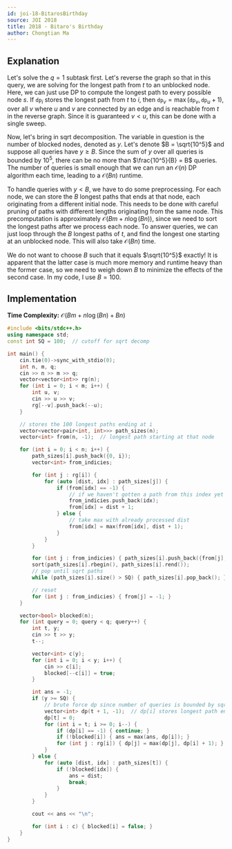 ```yaml
---
id: joi-18-BitarosBirthday
source: JOI 2018
title: 2018 - Bitaro's Birthday
author: Chongtian Ma
---
```


## Explanation

Let's solve the $q = 1$ subtask first. Let's reverse the graph so that in this query, we are solving for the longest path from $t$ to an unblocked node. Here, we can just use DP to compute the longest path to every possible node $s$. If $\texttt{dp}_i$ stores the longest path from $t$ to $i$, then $\texttt{dp}_v = \max(\texttt{dp}_v, \texttt{dp}_u + 1)$, over all $v$ where $u$ and $v$ are connected by an edge and is reachable from $t$ in the reverse graph. Since it is guaranteed $v < u$, this can be done with a single sweep.

Now, let's bring in sqrt decomposition. The variable in question is the number of blocked nodes, denoted as $y$. Let's denote $B = \sqrt{10^5}$ and suppose all queries have $y \geq B$. Since the sum of $y$ over all queries is bounded by $10^5$, there can be no more than $\frac{10^5}{B} = B$ queries. The number of queries is small enough that  we can run an $\mathcal{O}(n)$ DP algorithm each time, leading to a $\mathcal{O}({Bn})$ runtime.

To handle queries with $y < B$, we have to do some preprocessing. For each node, we can store the $B$ longest paths that ends at that node, each originating from a different initial node. This needs to be done with careful pruning of paths with different lengths originating from the same node. This precomputation is approximately $\mathcal{O}(Bm + n \log(Bn))$, since we need to sort the longest paths after we process each node. To answer queries, we can just loop through the $B$ longest paths of $t$, and find the longest one  starting at an unblocked node. This will also take $\mathcal{O}({Bn})$ time.

<Warning title="Choosing B">

We do not want to choose $B$ such that it equals $\sqrt{10^5}$ exactly! It is apparent that the latter case is much more memory and runtime heavy than the former case, so we need to weigh down $B$ to minimize the effects of the second case. In my code, I use $B = 100$.

</Warning>

## Implementation

**Time Complexity:** $\mathcal{O}(Bm + n \log(Bn) + Bn)$

<LanguageSection>
<CPPSection>

```cpp
#include <bits/stdc++.h>
using namespace std;
const int SQ = 100;  // cutoff for sqrt decomp

int main() {
	cin.tie(0)->sync_with_stdio(0);
	int n, m, q;
	cin >> n >> m >> q;
	vector<vector<int>> rg(n);
	for (int i = 0; i < m; i++) {
		int u, v;
		cin >> u >> v;
		rg[--v].push_back(--u);
	}

	// stores the 100 longest paths ending at i
	vector<vector<pair<int, int>>> path_sizes(n);
	vector<int> from(n, -1);  // longest path starting at that node

	for (int i = 0; i < n; i++) {
		path_sizes[i].push_back({0, i});
		vector<int> from_indicies;

		for (int j : rg[i]) {
			for (auto [dist, idx] : path_sizes[j]) {
				if (from[idx] == -1) {
					// if we haven't gotten a path from this index yet
					from_indicies.push_back(idx);
					from[idx] = dist + 1;
				} else {
					// take max with already processed dist
					from[idx] = max(from[idx], dist + 1);
				}
			}
		}

		for (int j : from_indicies) { path_sizes[i].push_back({from[j], j}); }
		sort(path_sizes[i].rbegin(), path_sizes[i].rend());
		// pop until sqrt paths
		while (path_sizes[i].size() > SQ) { path_sizes[i].pop_back(); }

		// reset
		for (int j : from_indicies) { from[j] = -1; }
	}

	vector<bool> blocked(n);
	for (int query = 0; query < q; query++) {
		int t, y;
		cin >> t >> y;
		t--;

		vector<int> c(y);
		for (int i = 0; i < y; i++) {
			cin >> c[i];
			blocked[--c[i]] = true;
		}

		int ans = -1;
		if (y >= SQ) {
			// brute force dp since number of queries is bounded by sqrt
			vector<int> dp(t + 1, -1);  // dp[i] stores longest path ending at i
			dp[t] = 0;
			for (int i = t; i >= 0; i--) {
				if (dp[i] == -1) { continue; }
				if (!blocked[i]) { ans = max(ans, dp[i]); }
				for (int j : rg[i]) { dp[j] = max(dp[j], dp[i] + 1); }
			}
		} else {
			for (auto [dist, idx] : path_sizes[t]) {
				if (!blocked[idx]) {
					ans = dist;
					break;
				}
			}
		}

		cout << ans << "\n";

		for (int i : c) { blocked[i] = false; }
	}
}
```

</CPPSection>
</LanguageSection>

